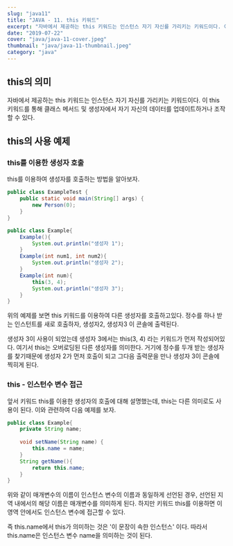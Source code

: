 ```yaml
---
slug: "java11"
title: "JAVA - 11. this 키워드"
excerpt: "자바에서 제공하는 this 키워드는 인스턴스 자기 자신를 가리키는 키워드이다. 이 this 키워드를 통해 클래스 메서드 및 생성자에서 자기 자신의 데이터를 업데이트하거나 조작할 수 있다."
date: "2019-07-22"
cover: "java/java-11-cover.jpeg"
thumbnail: "java/java-11-thumbnail.jpeg"
category: "java"
---
```


## this의 의미
자바에서 제공하는 this 키워드는 인스턴스 자기 자신를 가리키는 키워드이다. 이 this 키워드를 통해 클래스 메서드 및 생성자에서 자기 자신의 데이터를 업데이트하거나 조작할 수 있다.<!-- more -->

## this의 사용 예제

### this를 이용한 생성자 호출
this를 이용하여 생성자를 호출하는 방법을 알아보자.

```java
public class ExampleTest {
	public static void main(String[] args) {
		new Person(0);
	}
}

public class Example{
	Example(){
		System.out.println("생성자 1");
	}
	Example(int num1, int num2){
		System.out.println("생성자 2");
	}
	Example(int num){
		this(3, 4);
		System.out.println("생성자 3");
	}
}
```
위의 예제를 보면 this 키워드를 이용하여 다른 생성자를 호출하고있다. 정수를 하나 받는 인스턴트를 새로 호출하자, 생성자2, 생성자3 이 콘솔에 출력된다. 

생성자 3이 사용이 되었는데 생성자 3에서는 this(3, 4) 라는 키워드가 먼저 작성되어있다.
여기서 this는 오버로딩된 다른 생성자를 의미한다. 거기에 정수를 두개 받는 생성자를 찾기때문에 생성자 2가 먼저 호출이 되고 그다음 출력문을 만나 생성자 3이 콘솔에 찍히게 된다.

### this - 인스턴수 변수 접근
앞서 키워드 this를 이용한 생성자의 호출에 대해 설명했는데, this는 다른 의미로도 사용이 된다. 이와 관련하여 다음 예제를 보자.
```java
public class Example{
	private String name;
	
	void setName(String name) {
		this.name = name;
	}
	String getName(){
		return this.name;
	}
}
```
위와 같이 매개변수의 이름이 인스턴스 변수의 이름과 동일하게 선언된 경우, 선언된 지역 내에서의 해당 이름은 매개변수를 의미하게 된다.
하지만 키워드 this를 이용하면 이 영역 안에서도 인스턴스 변수에 접근할 수 있다. 

즉 this.name에서 this가 의미하는 것은 '이 문장이 속한 인스턴스' 이다. 따라서 this.name은 인스턴스 변수 name을 의미하는 것이 된다.